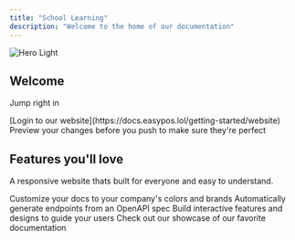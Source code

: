 ```yaml
---
title: "School Learning"
description: "Welcome to the home of our documentation"
---
```


<img alt="Hero Light" classname="block dark:hidden" src="/images/hero-light.svg" />

## Welcome

Jump right in

<CardGroup cols={2}>
  <Card title="Getting Started" icon="pen-to-square" href="essentials/signin">
    [Login to our website](https://docs.easypos.lol/getting-started/website)
  </Card>

  <Card title="Preview Changes" icon="image" href="https://mintlify.com/docs/development">
    Preview your changes before you push to make sure they're perfect
  </Card>
</CardGroup>

## Features you'll love

A responsive website thats built for everyone and easy to understand.

<CardGroup cols={2}>
  <Card title="Customize Style" icon="palette" href="https://mintlify.com/docs/settings/global">
    Customize your docs to your company's colors and brands
  </Card>

  <Card title="Reference APIs" icon="code" href="https://mintlify.com/docs/api-playground/openapi">
    Automatically generate endpoints from an OpenAPI spec
  </Card>

  <Card title="Add Components" icon="screwdriver-wrench" href="https://mintlify.com/docs/content/components/accordions">
    Build interactive features and designs to guide your users
  </Card>

  <Card title="Get Inspiration" icon="stars" href="https://mintlify.com/customers">
    Check out our showcase of our favorite documentation
  </Card>
</CardGroup>